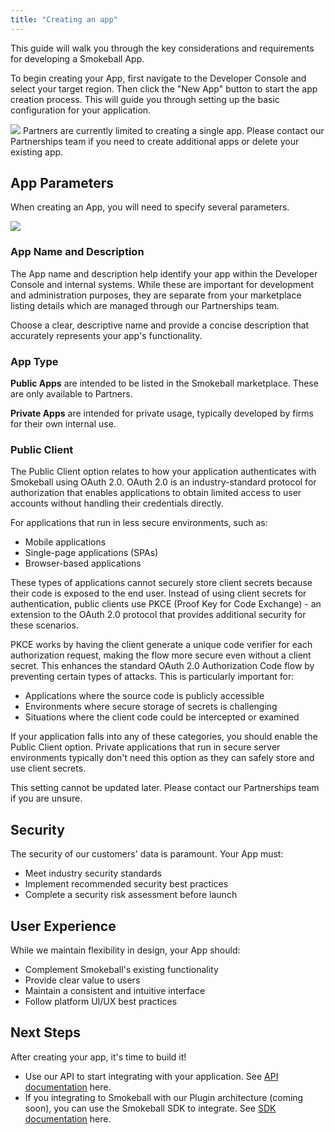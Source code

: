 ```yaml
---
title: "Creating an app"
---
```


This guide will walk you through the key considerations and requirements for developing a Smokeball App.

To begin creating your App, first navigate to the Developer Console and select your target region. Then click the "New App" button to start the app creation process. This will guide you through setting up the basic configuration for your application.

<Frame>
  <img src="/images/apps/creating-an-app.png"/>
</Frame>

<Info>
 Partners are currently limited to creating a single app. Please contact our Partnerships team if you need to create additional apps or delete your existing app.
</Info>

## App Parameters

When creating an App, you will need to specify several parameters.

<Frame>
  <img src="/images/apps/create-app-modal.png"/>
</Frame>

### App Name and Description

The App name and description help identify your app within the Developer Console and internal systems. While these are important for development and administration purposes, they are separate from your marketplace listing details which are managed through our Partnerships team. 

Choose a clear, descriptive name and provide a concise description that accurately represents your app's functionality.


### App Type

**Public Apps** are intended to be listed in the Smokeball marketplace. These are only available to Partners.

**Private Apps** are intended for private usage, typically developed by firms for their own internal use.

### Public Client

The Public Client option relates to how your application authenticates with Smokeball using OAuth 2.0. OAuth 2.0 is an industry-standard protocol for authorization that enables applications to obtain limited access to user accounts without handling their credentials directly.

For applications that run in less secure environments, such as:

- Mobile applications 
- Single-page applications (SPAs)
- Browser-based applications

These types of applications cannot securely store client secrets because their code is exposed to the end user. Instead of using client secrets for authentication, public clients use PKCE (Proof Key for Code Exchange) - an extension to the OAuth 2.0 protocol that provides additional security for these scenarios.

PKCE works by having the client generate a unique code verifier for each authorization request, making the flow more secure even without a client secret. This enhances the standard OAuth 2.0 Authorization Code flow by preventing certain types of attacks. This is particularly important for:

- Applications where the source code is publicly accessible
- Environments where secure storage of secrets is challenging
- Situations where the client code could be intercepted or examined

If your application falls into any of these categories, you should enable the Public Client option. Private applications that run in secure server environments typically don't need this option as they can safely store and use client secrets.

<Warning>
This setting cannot be updated later. Please contact our Partnerships team if you are unsure.
</Warning>

## Security

The security of our customers' data is paramount. Your App must:

- Meet industry security standards
- Implement recommended security best practices
- Complete a security risk assessment before launch

## User Experience

While we maintain flexibility in design, your App should:

- Complement Smokeball's existing functionality
- Provide clear value to users
- Maintain a consistent and intuitive interface
- Follow platform UI/UX best practices


## Next Steps

After creating your app, it's time to build it!
- Use our API to start integrating with your application. See [API documentation](/api-reference/overview) here.
- If you integrating to Smokeball with our Plugin architecture (coming soon), you can use the Smokeball SDK to integrate. See [SDK documentation](/sdk-reference/overview) here.